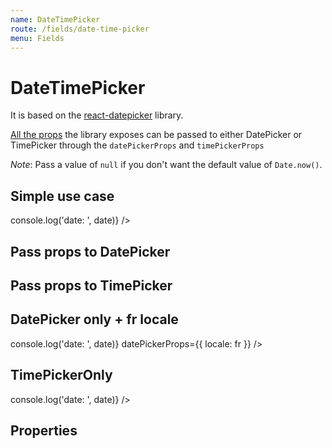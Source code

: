 ```yaml
---
name: DateTimePicker
route: /fields/date-time-picker
menu: Fields
---
```




# DateTimePicker

It is based on the [react-datepicker](https://github.com/Hacker0x01/react-datepicker) library.

[All the props](https://github.com/Hacker0x01/react-datepicker/blob/master/docs/datepicker.md) the library exposes can be passed to either DatePicker or TimePicker through the `datePickerProps` and `timePickerProps`

*Note*: Pass a value of `null` if you don't want the default value of `Date.now()`.

## Simple use case

<Playground>
  <DateTimePicker value={Date.now()} onChange={date => console.log('date: ', date)} />
</Playground>

## Pass props to DatePicker

<Playground>
  <DateTimePicker value={Date.now()} datePickerProps={{ dateFormat: 'MMM dd YYYY' }} />
</Playground>

## Pass props to TimePicker

<Playground>
  <DateTimePicker value={Date.now()} timePickerProps={{ timeIntervals: 30 }} />
</Playground>

## DatePicker only + fr locale

<Playground>
  <DateTimePicker
    datePickerOnly
    value={Date.now()}
    onChange={date => console.log('date: ', date)}
    datePickerProps={{ locale: fr }}
  />
</Playground>

## TimePickerOnly

<Playground>
  <DateTimePicker
    timePickerOnly
    value={Date.now()}
    onChange={date => console.log('date: ', date)}
  />
</Playground>

## Properties

<Props of={DateTimePicker} />
